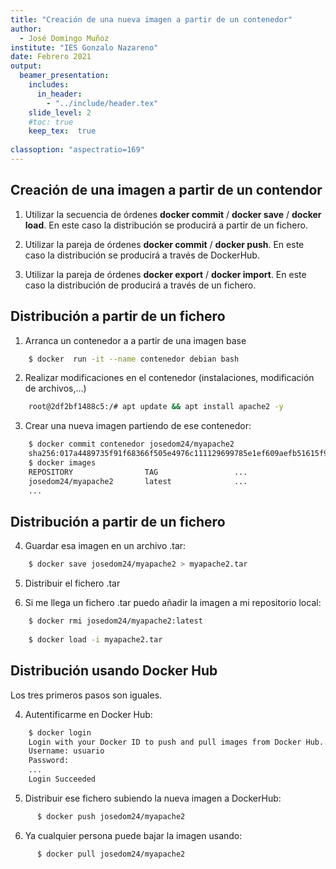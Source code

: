 ```yaml
---
title: "Creación de una nueva imagen a partir de un contenedor"
author: 
  - José Domingo Muñoz
institute: "IES Gonzalo Nazareno"
date: Febrero 2021
output: 
  beamer_presentation:
    includes:
      in_header: 
        - "../include/header.tex"
    slide_level: 2
    #toc: true
    keep_tex:  true
    
classoption: "aspectratio=169"
---
```


## Creación de una imagen a partir de un contendor

1. Utilizar la secuencia de órdenes **docker commit** / **docker save** / **docker load**. En este caso la distribución se producirá a partir de un fichero.

2. Utilizar la pareja de órdenes **docker commit** / **docker push**. En este caso la distribución se producirá a través de DockerHub.

3. Utilizar la pareja de órdenes **docker export** / **docker import**. En este caso la distribución de producirá a través de un fichero.


## Distribución a partir de un fichero

1. Arranca un contenedor a a partir de una imagen base

\scriptsize
```sh
    $ docker  run -it --name contenedor debian bash
```
\small

2. Realizar modificaciones en el contenedor (instalaciones, modificación de archivos,...)

\scriptsize
```sh
    root@2df2bf1488c5:/# apt update && apt install apache2 -y
```
\small

3. Crear una nueva imagen partiendo de ese contenedor:

\scriptsize
```sh
    $ docker commit contenedor josedom24/myapache2
    sha256:017a4489735f91f68366f505e4976c111129699785e1ef609aefb51615f98
    $ docker images
    REPOSITORY                TAG                 ...
    josedom24/myapache2       latest              ...
    ...
```

## Distribución a partir de un fichero

4. Guardar esa imagen en un archivo .tar:

\scriptsize
```sh
    $ docker save josedom24/myapache2 > myapache2.tar
```
\small

5. Distribuir el fichero .tar

6. Si me llega un fichero .tar puedo añadir la imagen a mi repositorio local:

\scriptsize
```sh
    $ docker rmi josedom24/myapache2:latest 
    
    $ docker load -i myapache2.tar          
```

## Distribución usando Docker Hub

Los tres primeros pasos son iguales.

4. Autentificarme en Docker Hub:

\scriptsize
```sh
    $ docker login 
    Login with your Docker ID to push and pull images from Docker Hub...
    Username: usuario
    Password: 
    ...
    Login Succeeded
```
\small

5. Distribuir ese fichero subiendo la nueva imagen a DockerHub:

\scriptsize
```sh
      $ docker push josedom24/myapache2
```
\small

6. Ya cualquier persona puede bajar la imagen usando:

\scriptsize
```sh
      $ docker pull josedom24/myapache2
```




